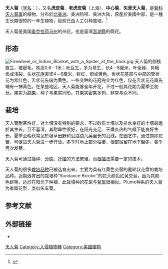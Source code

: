 {{Speciesbox
| name = 天人菊
| status = 
| status_system = 
| image = BlanketFlowerGaillardiapulchellaTexas.jpg
| image_width = 250px
| genus = Gaillardia
| species = pulchella
| authority = Foug.
}}

'''天人菊'''（[[学名|学名]]：{{lang|la|'''''Gaillardia pulchella'''''}}），又名'''虎皮菊'''、'''老虎皮菊'''（上海）、'''中心菊'''、'''矢車天人菊'''，是[[菊科|菊科]][[天人菊属|天人菊属]]的植物，分布於[[北美洲|北美洲]]、美洲热带、美洲大陆，原產於美國中部，是一種生长期很短的一年生植物，目前已由人工引种栽培。<ref>{{cite web| url =http://www.bioinfo.cn/db05/KmzwSpecies.php?action=view&id=4757| title =天人菊| work =《中国高等植物数据库全库》| publisher =中国科学院微生物研究所| author =昆明植物研究所| accessdate =2009-02-25| language =zh-cn| deadurl =yes| archiveurl =https://web.archive.org/web/20160305022055/http://www.bioinfo.cn/db05/KmzwSpecies.php?action=view&id=4757| archivedate =2016-03-05}}</ref>

天人菊是美国[[奥克拉荷马州|奥克拉荷马州]]的州花，也是臺灣[[澎湖縣|澎湖縣]]的縣花。

==形态==
[[File:Firewheel_or_Indian_Blanket_with_a_Spider_at_the_back.jpg|thumb]]
天人菊的侧枝直立，被密毛，株高0.6－1米；[[叶|叶]]互生，多为基生，长4－8厘米，叶全缘、具粗齿或浅裂。头状[[花序|花序]]直径4－6厘米，鲜红、橙或黄色。舌状花基部与中部的管状花为紫红色，舌状花先端为黄色。一些变种的花冠完全为红色，仅在舌状花花瓣先端有一抹黄色。在某些地区，天人菊能够全年开花，不过一般其花期为夏季至初秋。果实为[[胞果|胞果]]，种子与果实同形。其果实密集多刺，非常与众不同。

== 栽培 ==
天人菊耐寒性好，对土壤没有特别的要求，不过砂质土壤以及排水良好的土壤最适於其生长，且不喜湿。其耐旱性很好，在阳光充足、干燥炎热的气候下能良好生长，夏季至晚秋常见於毡草田野和公路边几英里长的沿线。在园艺中，通过摘除花蕾，可促进天人菊进一步开放。冬季时地上部分枯萎，根部宿留在地下越冬，春季再次发芽。

天人菊可通过播种、[[分株|分株]]、[[扦插|扦插]]的方法繁殖，而[[根插|根插]]法需要一定的技术。

天人菊的很多[[栽培品种|栽培品种]]已被选育出来，主要为具有红黄色交替的覆轮状花盘的栽培品种。近期选育出的栽培种“Sundance Bicolor”的花头颜色红黄交替，因为其颜色鲜艳，适於在阳光下种植，此栽培种的花型与[[菊属|菊属]]很相似。Plume种系的天人菊为重瓣花型，类似矢车菊。

== 参考文献 ==
{{reflist}}

== 外部链接 ==
{{Commons category|Gaillardia pulchella}}
{{Wikispecies|Gaillardia pulchella}}
*{{zh-hans}}{{CVH|Gaillardia pulchella}}
{{Taxonbar|from=Q2701210}}

[[Category:天人菊属|天人菊]]
[[Category:入侵植物種|Category:入侵植物種]]
[[Category:美國植物|Category:美國植物]]